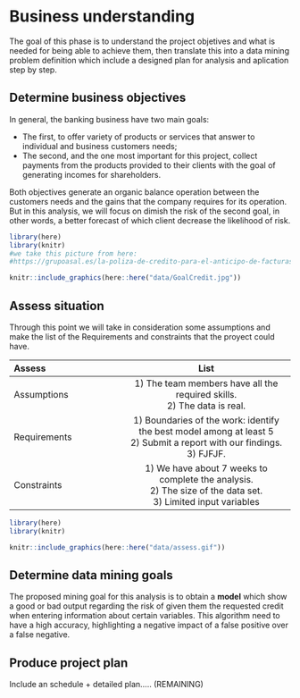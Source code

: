 # Business understanding

The goal of this phase is to understand the project objetives and what is needed for being able to achieve them, then translate this into a data mining problem definition which include a designed plan for analysis and aplication step by step.  

## Determine business objectives

In general, the banking business have two main goals: 

- The first, to offer variety of products or services that answer to individual and business customers needs; 
- The second, and the one most important for this project, collect payments from the products provided to their clients with the goal of generating incomes for shareholders.

Both objectives generate an organic balance operation between the customers needs and the gains that the company requires for its operation. But in this analysis, we will focus on dimish the risk of the second goal, in other words, a better forecast of which client decrease the likelihood of risk. 

```r

library(here)
library(knitr)
#we take this picture from here: 
#https://grupoasal.es/la-poliza-de-credito-para-el-anticipo-de-facturas/

knitr::include_graphics(here::here("data/GoalCredit.jpg"))

```

## Assess situation

Through this point we will take in consideration some assumptions and make the list of the Requirements and constraints that the proyect could have.


|     Assess  | List    |
| :---------  |:-------------:|
| Assumptions | 1) The team members have all the required skills. <br /> 2) The data is real.  |
| Requirements| 1) Boundaries of the work: identify the best model among at least 5   <br /> 2) Submit a report with our findings. <br /> 3) FJFJF.  |
| Constraints | 1) We have about 7 weeks to complete the analysis. <br /> 2) The size of the data set.<br /> 3) Limited input variables |

```r

library(here)
library(knitr)

knitr::include_graphics(here::here("data/assess.gif"))

```

## Determine data mining goals

The proposed mining goal for this analysis is to obtain a **model** which show a good or bad output regarding the risk of given them the requested credit when entering information about certain variables. This algorithm need to have a high accuracy, highlighting a negative impact of a false positive over a false negative.

## Produce project plan

Include an schedule + detailed plan..... (REMAINING)
